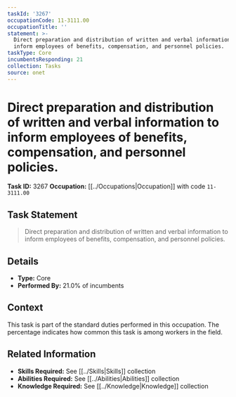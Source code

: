 ```yaml
---
taskId: '3267'
occupationCode: 11-3111.00
occupationTitle: ''
statement: >-
  Direct preparation and distribution of written and verbal information to
  inform employees of benefits, compensation, and personnel policies.
taskType: Core
incumbentsResponding: 21
collection: Tasks
source: onet
---
```

# Direct preparation and distribution of written and verbal information to inform employees of benefits, compensation, and personnel policies.

**Task ID:** 3267
**Occupation:** [[../Occupations|Occupation]] with code `11-3111.00`

## Task Statement

> Direct preparation and distribution of written and verbal information to inform employees of benefits, compensation, and personnel policies.

## Details

- **Type:** Core
- **Performed By:** 21.0% of incumbents

## Context

This task is part of the standard duties performed in this occupation. The percentage indicates how common this task is among workers in the field.

## Related Information

- **Skills Required:** See [[../Skills|Skills]] collection
- **Abilities Required:** See [[../Abilities|Abilities]] collection
- **Knowledge Required:** See [[../Knowledge|Knowledge]] collection
